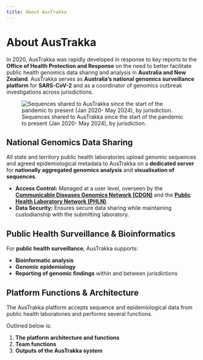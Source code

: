 ```yaml
---
title: About AusTrakka
---
```


# About AusTrakka

In 2020, AusTrakka was rapidly developed in response to key reports to the **Office of Health Protection and Response**
on the need to better facilitate public health genomics data sharing and analysis in **Australia and New Zealand**.
AusTrakka serves as **Australia’s national genomics surveillance platform** for **SARS-CoV-2** and
as a coordinator of genomics outbreak investigations across jurisdictions.

<figure>
  <img src="img/content-images/austrakka-covid-graph.png" alt="Sequences shared to AusTrakka since the start of the pandemic to present (Jan 2020- May 2024), by jurisdiction.
" />
  <figcaption>Sequences shared to AusTrakka since the start of the pandemic to present (Jan 2020- May 2024), by jurisdiction.</figcaption>
</figure>

## National Genomics Data Sharing

All state and territory public health laboratories upload genomic sequences and agreed epidemiological metadata to AusTrakka on a **dedicated server** for **nationally aggregated genomics analysis** and **visualisation of sequences**.

- **Access Control:** Managed at a user level, overseen by the
 <a href="https://www.cdgn.org.au" target="_blank" rel="noreferrer">**Communicable Diseases Genomics Network (CDGN)**</a> and
  the <a href='https://www.health.gov.au/committees-and-groups/phln' target="_blank" rel="noreferrer">**Public Health Laboratory Network (PHLN)**</a>.
- **Data Security:** Ensures secure data sharing while maintaining custodianship with the submitting laboratory.

## Public Health Surveillance & Bioinformatics

For **public health surveillance**, AusTrakka supports:

- **Bioinformatic analysis**
- **Genomic epidemiology**
- **Reporting of genomic findings** within and between jurisdictions


## Platform Functions & Architecture

The AusTrakka platform accepts sequence and epidemiological data from public health laboratories and performs several functions.

Outlined below is:

1. **The platform architecture and functions**
2. **Team functions**
3. **Outputs of the AusTrakka system**
